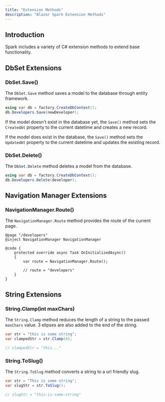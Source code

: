 ```yaml
---
title: "Extension Methods"
description: "Blazor Spark Extension Methods"
---
```


## Introduction
Spark includes a variety of C# extension methods to extend base functionality.

## DbSet Extensions

### DbSet.Save()
The `DbSet.Save` method saves a model to the database through entity framework.
```csharp
using var db = factory.CreateDbContext();
db.Developers.Save(newDeveloper);
```

If the model doesn't exist in the database yet, the `Save()` method sets the `CreatedAt` property to the current datetime and creates a new record.


If the model does exist in the database, the `Save()` method sets the `UpdatedAt` property to the current datetime and updates the existing record.

### DbSet.Delete()
The `DbSet.Delete` method deletes a model from the database.
```csharp
using var db = factory.CreateDbContext();
db.Developers.Delete(developer);
```

## Navigation Manager Extensions

### NavigationManager.Route()
The `NavigationManager.Route` method provides the route of the current page.
```razor
@page "/developers"
@inject NavigationManager NavigationManager

@code {
    protected override async Task OnInitializedAsync()
    {
        var route = NavigationManager.Route();
        
        // route = "developers"
    }
}
```

## String Extensions

### String.Clamp(int maxChars)
The `String.Clamp` method reduces the length of a string to the passed `maxChars` value. 3 elipses are also added to the end of the string.
```csharp
var str = "this is some string";
var clampedStr = str.Clamp(4);

// clampedStr = "this..."
```

### String.ToSlug()
The `String.ToSlug` method converts a string to a url friendly slug.
```csharp
var str = "This is some string";
var slugStr = str.ToSlug();

// slugStr = "this-is-some-string"
```